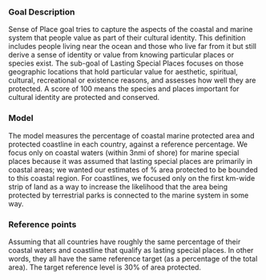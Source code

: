 ### Goal Description

Sense of Place goal tries to capture the aspects of the coastal and marine system that people value as part of their cultural identity. This definition includes people living near the ocean and those who live far from it but still derive a sense of identity or value from knowing particular places or species exist. The sub-goal of Lasting Special Places focuses on those geographic locations that hold particular value for aesthetic, spiritual, cultural, recreational or existence reasons, and assesses how well they are protected. A score of 100 means the species and places important for cultural identity are protected and conserved.

### Model  

The model measures the percentage of coastal marine protected area and protected coastline in each country, against a reference percentage. We focus only on coastal waters (within 3nmi of shore) for marine special places because it was assumed that lasting special places are primarily in coastal areas; we wanted our estimates of % area protected to be bounded to this coastal region. For coastlines, we focused only on the first km-wide strip of land as a way to increase the likelihood that the area being protected by terrestrial parks is connected to the marine system in some way.

### Reference points 

Assuming that all countries have roughly the same percentage of their coastal waters and coastline that qualify as lasting special places. In other words, they all have the same reference target (as a percentage of the total area). The target reference level is 30% of area protected.  

